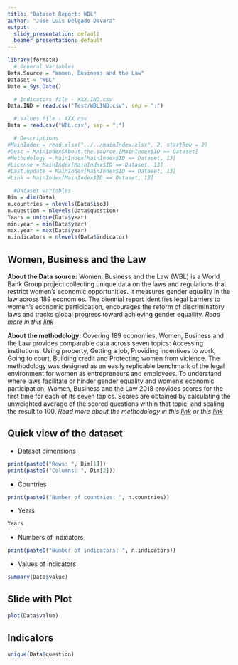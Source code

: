 ---
title: "Dataset Report: WBL"
author: "Jose Luis Delgado Davara"
output: 
  slidy_presentation: default
  beamer_presentation: default
---

```{r General variables, include=FALSE}
library(formatR)
  # General Variables
Data.Source = "Women, Business and the Law"
Dataset = "WBL"
Date = Sys.Date()

  # Indicators file - XXX.IND.csv 
Data.IND = read.csv("Test/WBLIND.csv", sep = ";")

  # Values file - XXX.csv
Data = read.csv("WBL.csv", sep = ";")

  # Descriptions
#MainIndex = read.xlsx("../../mainIndex.xlsx", 2, startRow = 2)
#Desc = MainIndex$About.the.source.[MainIndex$ID == Dataset]
#Methodology = MainIndex[MainIndex$ID == Dataset, 13] 
#License = MainIndex[MainIndex$ID == Dataset, 13]
#Last.update = MainIndex[MainIndex$ID == Dataset, 13]
#Link = MainIndex[MainIndex$ID == Dataset, 13]

  #Dataset variables
Dim = dim(Data)
n.countries = nlevels(Data$iso3)
n.question = nlevels(Data$question)
Years = unique(Data$year)
min.year = min(Data$year)
max.year = max(Data$year)
n.indicators = nlevels(Data$indicator)
```

## Women, Business and the Law

**About the Data source:**
Women, Business and the Law (WBL) is a World Bank Group project collecting unique data on the laws and regulations that restrict women's economic opportunities. It measures gender equality in the law across 189 economies. The biennial report identifies legal barriers to women's economic participation, encourages the reform of discriminatory laws and tracks global progress toward achieving gender equaility.\n
*Read more in this [link](http://wbl.worldbank.org/)* 

**About the methodology:**
Covering 189 economies, Women, Business and the Law provides comparable data across seven topics: Accessing institutions, Using property, Getting a job, Providing incentives to work, Going to court, Building credit and Protecting women from violence. The methodology was designed as an easily replicable benchmark of the legal environment for women as entrepreneurs and employees. To understand where laws facilitate or hinder gender equality and women's economic participation, Women, Business and the Law 2018 provides scores for the first time for each of its seven topics. Scores are obtained by calculating the unweighted average of the scored questions within that topic, and scaling the result to 100.\n
*Read more about the methodology in this [link]("http://wbl.worldbank.org/en/methodology) or this [link](http://pubdocs.worldbank.org/en/356641522241086141/Data-Notes.pdf")*

## Quick view of the dataset

- Dataset dimensions
```{r echo=FALSE}
print(paste0("Rows: ", Dim[1]))
print(paste0("Columns: ", Dim[2]))
```

- Countries

```{r echo=FALSE}
print(paste0("Number of countries: ", n.countries))
```

- Years
```{r echo=FALSE}
Years
```
- Numbers of indicators
```{r echo=FALSE}
print(paste0("Number of indicators: ", n.indicators))
```
- Values of indicators
```{r echo = FALSE}
summary(Data$value)
```

## Slide with Plot

```{r pressure}
plot(Data$value)
```

## Indicators

```{r echo = TRUE, tidy=TRUE, tidy.opts=list(width.cutoff=60)}
unique(Data$question)
```

